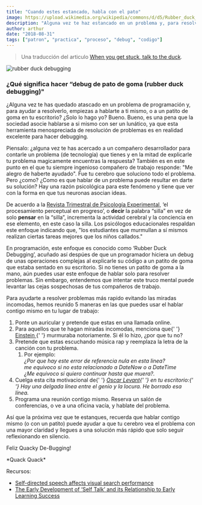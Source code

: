 ```yaml
---
title: "Cuando estes estancado, habla con el pato"
image: https://upload.wikimedia.org/wikipedia/commons/d/d5/Rubber_duck_assisting_with_debugging.jpg
description: "Alguna vez te haz estancado en un problema y, para resolverlo, empiezas a hablarte a ti mismo, o a un patito de goma en tu escritorio?"
author: arthur
date: "2018-08-31"
tags: ["patron", "practica", "proceso", "debug", "codigo"]
---
```


> Una traducción del articulo [When you get stuck, talk to the duck](http://blog.mindovermachines.com/when-you-get-stuck-talk-to-the-duck).

<img
  src="https://upload.wikimedia.org/wikipedia/commons/d/d5/Rubber_duck_assisting_with_debugging.jpg"
  alt="rubber duck debugging"
/>

### ¿Qué significa hacer “debug de pato de goma (rubber duck debugging)"

¿Alguna vez te has quedado atascado en un problema de programación y, para
ayudar a resolverlo, empiezas a hablarte a ti mismo, o a un patito de goma
en tu escritorio? ¿Solo lo hago yo? Bueno. Bueno, es una pena que la
sociedad asocie hablarse a si mismo con ser un lunático, ya que esta
herramienta menospreciada de resolución de problemas es en realidad
excelente para hacer debugging.

Piensalo: ¿alguna vez te has acercado a un compañero desarrollador para
contarle un problema (de tecnología) que tienes y en la mitad de
explicarle tu problema magicamente encuentras la respuesta? También es en
este punto en el que tu siempre ingenioso compañero de trabajo responde:
"Me alegro de haberte ayudado". Fue tu cerebro que soluciono todo el
problema. Pero ¿como? ¿Como es que hablar de un problema puede resultar en
darte su solución? Hay una razón psicológica para este fenómeno y tiene
que ver con la forma en que tus neuronas asocian ideas.

De acuerdo a la [Revista Trimestral de Psicología Experimental](http://www.tandfonline.com/doi/abs/10.1080/17470218.2011.647039?journalCode=pqje20), ‘el procesamiento perceptual en progreso’, o **decir** la palabra “silla” en vez de solo **pensar** en la “silla”, incrementa la actividad cerebral y la conciencia en ese elemento, en este caso la silla. Los psicólogos educacionales respaldan este enfoque indicando que, "los estudiantes que murmullan a sí mismos realizan ciertas tareas mejores que los niños callados."

En programación, este enfoque es conocido como ‘Rubber Duck Debugging’,
acuñado así despúes de que un programador hiciera un debug de unas
operaciones complejas al explicarle su código a un patito de goma que
estaba sentado en su escritorio. Si no tienes un patito de goma a la mano,
aún puedes usar este enfoque de hablar solo para resolver problemas. Sin
embargo, entendemos que intentar este truco mental puede levantar las
cejas sospechosas de tus compañeros de trabajo.

Para ayudarte a resolver problemas más rapido evitando las miradas
incomodas, hemos reunido 5 maneras en las que puedes usar el hablar
contigo mismo en tu lugar de trabajo:

<ol>
    <li>Ponte un auricular y pretende que estas en una llamada online.</li>
    <li>
    Para aquellos que te hagan miradas incomodas, menciona que{' '}
    <a href="http://www.albert-einstein.org/article_handicap.html">
        Einstein
    </a>{' '}
    murmuraba notoriamente. Si él lo hizo, ¿por que tu no?
    </li>
    <li>
    Pretende que estas escuchando música rap y reemplaza la letra de la
    canción con tu problema.
    <ol>
        <li>
        Por ejemplo:
        <br />
        <i>¿Por que hay este error de referencia nula en esta linea?</i>
        <br />
        <i>me equivoco si no esta relacionado a DateNow o a DateTime</i>
        <br />
        <i>¿Me equivoco si quiero continuar hasta que muera?.</i>
        </li>
    </ol>
    </li>
    <li>
    Cuelga esta cita motivacional de{' '}
    <i>
    <a href="https://en.wikipedia.org/wiki/Oscar_Levant">Oscar Levant</a>{' '}
    en tu escritorio:{' '}
        Hay una delgada línea entre el genio y la locura. He borrado esa
        línea.
    </i>
    </li>
    <li>
    Programa una reunión contigo mismo. Reserva un salón de conferencias, o
    ve a una oficina vacía, y hablate del problema.
    </li>
</ol>
<p>
    Así que la próxima vez que te estanques, recuerda que hablar contigo mismo
    (o con un patito) puede ayudar a que tu cerebro vea el problema con una
    mayor claridad y llegues a una solución más rápido que solo seguir
    reflexionando en silencio.
</p>
<p>Feliz Quacky De-Bugging!</p>
<p>*Quack Quack*</p>
<p />

Recursos:

- [Self-directed speech affects visual search performance](http://www.tandfonline.com/doi/abs/10.1080/17470218.2011.647039)
- [The Early Development of ‘Self Talk’ and its Relationship to Early Learning Success](https://students.education.unimelb.edu.au/LiteracyResearch/pub/Projects/OL/1SelfTalk_RBaker.pdf)

